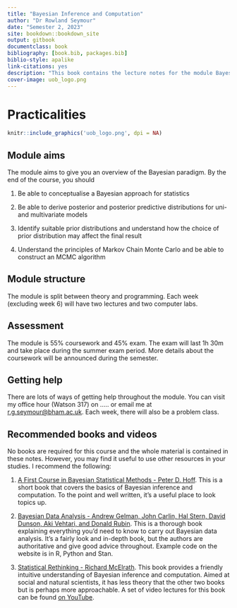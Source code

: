 ```yaml
---
title: "Bayesian Inference and Computation"
author: "Dr Rowland Seymour"
date: "Semester 2, 2023"
site: bookdown::bookdown_site
output: gitbook
documentclass: book
bibliography: [book.bib, packages.bib]
biblio-style: apalike
link-citations: yes
description: "This book contains the lecture notes for the module Bayesian Inference and Computation."
cover-image: uob_logo.png
---
```




# Practicalities {-}
```r
knitr::include_graphics('uob_logo.png', dpi = NA)
```

## Module aims

The module aims to give you an overview of the Bayesian paradigm. By the end of the course, you should

1.  Be able to conceptualise a Bayesian approach for statistics

2.  Be able to derive posterior and posterior predictive distributions for uni- and multivariate models

3.  Identify suitable prior distributions and understand how the choice of prior distribution may affect the final result

4.  Understand the principles of Markov Chain Monte Carlo and be able to construct an MCMC algorithm

## Module structure

The module is split between theory and programming. Each week (excluding week 6) will have two lectures and two computer labs.

## Assessment

The module is 55% coursework and 45% exam. The exam will last 1h 30m and take place during the summer exam period. More details about the coursework will be announced during the semester.

## Getting help

There are lots of ways of getting help throughout the module. You can visit my office hour (Watson 317) on ..... or email me at [r.g.seymour\@bham.ac.uk](mailto:r.g.seymour@bham.ac.uk){.email}. Each week, there will also be a problem class.

## Recommended books and videos

No books are required for this course and the whole material is contained in these notes. However, you may find it useful to use other resources in your studies. I recommend the following:

1.  [A First Course in Bayesian Statistical Methods - Peter D. Hoff](https://link.springer.com/book/10.1007/978-0-387-92407-6). This is a short book that covers the basics of Bayesian inference and computation. To the point and well written, it's a useful place to look topics up.

2.  [Bayesian Data Analysis - Andrew Gelman, John Carlin, Hal Stern, David Dunson, Aki Vehtari, and Donald Rubin](http://www.stat.columbia.edu/~gelman/book/). This is a thorough book explaining everything you'd need to know to carry out Bayesian data analysis. It's a fairly look and in-depth book, but the authors are authoritative and give good advice throughout. Example code on the website is in R, Python and Stan.

3.  [Statistical Rethinking - Richard McElrath](https://xcelab.net/rm/statistical-rethinking/). This book provides a friendly intuitive understanding of Bayesian inference and computation. Aimed at social and natural scientists, it has less theory that the other two books but is perhaps more approachable. A set of video lectures for this book can be found [on YouTube](https://www.youtube.com/playlist?list=PLDcUM9US4XdMROZ57-OIRtIK0aOynbgZN).
